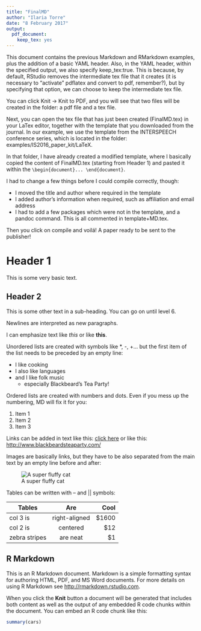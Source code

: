 ```yaml
---
title: "FinalMD"
author: "Ilaria Torre"
date: "8 February 2017"
output: 
  pdf_document:
    keep_tex: yes
---
```


This document contains the previous Markdown and RMarkdown examples, plus the addition of a basic YAML header. Also, in the YAML header, within the specified output, we also specify keep_tex:true. This is because, by default, RStudio removes the intermediate tex file that it creates (it is necessary to "activate" pdflatex and convert to pdf, remember?), but by specifying that option, we can choose to keep the intermediate tex file.

You can click Knit -> Knit to PDF, and you will see that two files will be created in the folder: a pdf file and a tex file.

Next, you can open the tex file that has just been created (FinalMD.tex) in your LaTex editor, together with the template that you downloaded from the journal. In our example, we use the template from the INTERSPEECH conference series, which is located in the folder: examples/IS2016_paper_kit/LaTeX.

In that folder, I have already created a modified template, where I basically copied the content of FinalMD.tex (starting from Header 1) and pasted it within the `\begin{document}... \end{document}`.

I had to change a few things before I could compile correctly, though:

* I moved the title and author where required in the template
* I added author's information when required, such as affiliation and email address
* I had to add a few packages which were not in the template, and a pandoc command. This is all commented in template+MD.tex.

Then you click on compile and voilá! A paper ready to be sent to the publisher!

# Header 1

This is some very basic text.

## Header 2

This is some other text in a sub-heading. You can go on until level 6.

Newlines are interpreted as new paragraphs.

I can emphasize text like *this* or like **this**.

Unordered lists are created with symbols like *, -, +... but the first item of the list needs to be preceded by an empty line:

* I like cooking
+ I also like languages
- and I like folk music
    - especially Blackbeard's Tea Party!
    
Ordered lists are created with numbers and dots. Even if you mess up the numbering, MD will fix it for you:

1. Item 1
2. Item 2
2. Item 3
    
Links can be added in text like this: [click here](http://www.blackbeardsteaparty.com/) or like this: <http://www.blackbeardsteaparty.com/>

Images are basically links, but they have to be also separated from the main text by an empty line before and after:

![A super fluffy cat](images/fluffycat.jpg)

Tables can be written with -- and || symbols:

| Tables        | Are           | Cool  |
| ------------- |:-------------:| -----:|
| col 3 is      | right-aligned | $1600 |
| col 2 is      | centered      |   $12 |
| zebra stripes | are neat      |    $1 |


## R Markdown

This is an R Markdown document. Markdown is a simple formatting syntax for authoring HTML, PDF, and MS Word documents. For more details on using R Markdown see <http://rmarkdown.rstudio.com>.

When you click the **Knit** button a document will be generated that includes both content as well as the output of any embedded R code chunks within the document. You can embed an R code chunk like this:

```r
summary(cars)
```

